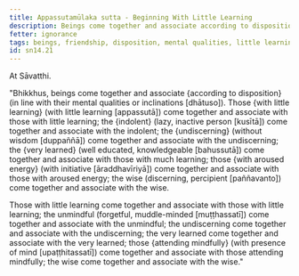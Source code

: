 ```yaml
---
title: Appassutamūlaka sutta - Beginning With Little Learning
description: Beings come together and associate according to disposition. Those with little learning come together and associate with those with little learning; and other pairs of dispositions are mentioned.
fetter: ignorance
tags: beings, friendship, disposition, mental qualities, little learning, indolence, undiscerning, very learned, aroused energy, attending mindfully, wise, sn, sn12-21, sn14
id: sn14.21
---
```


At Sāvatthi.

"Bhikkhus, beings come together and associate \{according to disposition} (in line with their mental qualities or inclinations [dhātuso]). Those \{with little learning} (with little learning [appassutā]) come together and associate with those with little learning; the \{indolent} (lazy, inactive person [kusītā]) come together and associate with the indolent; the \{undiscerning} (without wisdom [duppaññā]) come together and associate with the undiscerning; the \{very learned} (well educated, knowledgeable [bahussutā]) come together and associate with those with much learning; those \{with aroused energy} (with initiative [āraddhavīriyā]) come together and associate with those with aroused energy; the wise (discerning, percipient [paññavanto]) come together and associate with the wise.

Those with little learning come together and associate with those with little learning; the unmindful (forgetful, muddle-minded [muṭṭhassatī]) come together and associate with the unmindful; the undiscerning come together and associate with the undiscerning; the very learned come together and associate with the very learned; those \{attending mindfully} (with presence of mind [upaṭṭhitassatī]) come together and associate with those attending mindfully; the wise come together and associate with the wise."